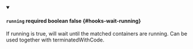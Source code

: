 
<details className="config-field" data-expandable="false" open>
<summary>

#### `running` <span className="config-field-required" data-required="false">required</span> <span className="config-field-type">boolean</span> <span className="config-field-default">false</span> <span className="config-field-enum"></span> {#hooks-wait-running}

If running is true, will wait until the matched containers are running. Can be used together with terminatedWithCode.

</summary>



</details>

